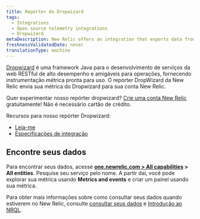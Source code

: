 ```yaml
---
title: Repórter do Dropwizard
tags:
  - Integrations
  - Open source telemetry integrations
  - Dropwizard
metaDescription: New Relic offers an integration that exports data from your DropWizard and sends it to your New Relic account.
freshnessValidatedDate: never
translationType: machine
---
```


[Dropwizard](https://www.dropwizard.io/en/latest/) é uma framework Java para o desenvolvimento de serviços da web RESTful de alto desempenho e amigáveis para operações, fornecendo instrumentação métrica pronta para uso. O repórter DropWizard da New Relic envia sua métrica do Dropwizard para sua conta New Relic.

Quer experimentar nosso repórter dropwizard? [Crie uma conta New Relic](https://newrelic.com/signup) gratuitamente! Não é necessário cartão de crédito.

Recursos para nosso repórter Dropwizard:

* [Leia-me](https://github.com/newrelic/dropwizard-metrics-newrelic)
* [Especificações de integração](https://github.com/newrelic/newrelic-exporter-specs/tree/master/dropwizard)

## Encontre seus dados

Para encontrar seus dados, acesse <DoNotTranslate>**[one.newrelic.com > All capabilities](https://one.newrelic.com/all-capabilities) > All entities**</DoNotTranslate>. Pesquise seu serviço pelo nome. A partir daí, você pode explorar sua métrica usando <DoNotTranslate>**Metrics and events**</DoNotTranslate> e criar um painel usando sua métrica.

Para obter mais informações sobre como consultar seus dados quando estiverem no New Relic, consulte [consultar seus dados](/docs/using-new-relic/data/understand-data/query-new-relic-data) e [Introdução ao NRQL](/docs/query-data/nrql-new-relic-query-language/getting-started/introduction-nrql).

<InstallFeedback/>